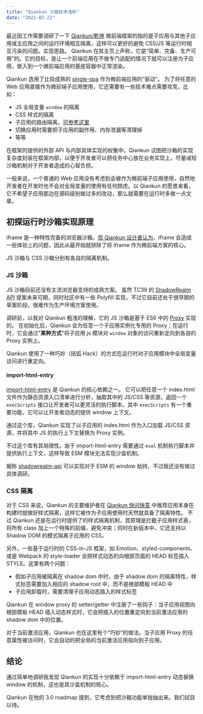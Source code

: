 ```yaml
---
title: "Qiankun 沙箱技术浅析"
date: "2022-02-22"
---
```


最近因工作需要调研了一下 [Qiankun/乾坤](https://qiankun.umijs.org/zh) 微前端框架的<Note label="沙箱机制">指的是子应用与其他子应用或主应用之间的运行环境相互隔离，这样可以更好的避免 CSS/JS 等运行时相互污染的问题。</Note>实现思路。
Qiankun 在其主页上声称，它是“简单、完备、生产可用”的。它的目标，是让一个前端应用在不做专门适配的情况下就可以注册为子应用，嵌入到一个微前端应用的基座容器中正常渲染。

Qiankun 选用了比较成熟的 [single-spa](https://single-spa.js.org/) 作为微前端应用的“驱动”。
为了将任意的 Web 应用直接作为微前端子应用使用，它还需要有一些技术难点需要攻克，比如：

- JS 全局变量 `window` 的隔离
- CSS 样式的隔离
- 子应用的路由隔离，[可参考这里](https://zhuanlan.zhihu.com/p/355419817)
- 切换应用时需要把子应用的副作用、内存泄漏等清理掉
- 等等

在框架的提供的外部 API 与内部具体实现的权衡中，Qiankun 试图把沙箱的实现复杂度封装在框架内部，以便于开发者可以把任务中心放在业务实现上，尽量减轻沙箱机制对于开发者造成的心智负担。

一般来说，一个普通的 Web 应用没有考虑到会被作为微前端子应用使用，自然地开发者在开发时也不会对全局变量的使用有任何顾虑。以 Qiankun 的愿景来看，它不希望子应用那边在源码级别做过多的改动，那么就需要在运行时多做一点文章。

## 初探运行时沙箱实现原理

iframe 是一种特性完备的浏览器沙箱。[但 Qiankun 设计者认为](https://zhuanlan.zhihu.com/p/451425684)，iframe 会造成一些体验上的问题，因此从最开始就排除了将 iframe 作为微前端方案的核心。

JS 沙箱与 CSS 沙箱分别有各自的隔离机制。

### JS 沙箱

JS 沙箱目前还没有主流浏览器支持的成熟方案。
虽然 TC39 的 [ShadowRealm API](https://tc39.es/proposal-shadowrealm/) 提案未来可期，同时社区中有一些 Polyfill 实现，不过它目前还处于很早期的草案阶段，很难作为生产环境方案使用。

调研前，以我对 Qiankun 粗浅的理解，它的 JS 沙箱是基于 ES6 中的 [Proxy](https://developer.mozilla.org/en-US/docs/Web/JavaScript/Reference/Global_Objects/Proxy) 实现的。
在初始化后，Qiankun 会为任意一个子应用实例化专用的 Proxy；在运行时，它会通过"**某种方式**"将子应用 js 模块对 `window` 对象的访问重新定向到各自的 Proxy 实例上。

Qiankun 使用了一种巧妙（括弧 Hack）的方式在运行时对子应用模块中全局变量访问进行重定向。

#### import-html-entry

[import-html-entry](https://github.com/kuitos/import-html-entry) 是 Qiankun 的核心依赖之一。
它可以把任意一个 index.html 文件作为静态资源入口清单进行分析，抽取其中的 JS/CSS 等资源，返回一个 `execScripts` 接口让开发者可以更灵活的执行脚本。其中 `execScripts` 有一个重要功能，它可以让开发者动态的提供 window 上下文。

通过这个库，Qiankun 实现了以子应用的 index.html 作为入口加载 JS/CSS 资源，并将其中 JS 的执行上下文替换为 Proxy 实例。

不过这个库有其局限性。由于 import-html-entry 需要通过 `eval` 机制执行脚本并提供执行上下文，这样导致 ESM 模块无法实现沙盒机制。

据称 [shadowrealm-api](https://github.com/ambit-tsai/shadowrealm-api) 可以实现对于 ESM 的 window 劫持，不过我还没有做过具体调研。

### CSS 隔离

对于 CSS 来说，Qiankun 的主要维护者在 [Qiankun 快问快答](https://zhuanlan.zhihu.com/p/451425684) 中推荐应用本身在构建时就做好样式隔离，这样它被作为子应用使用时天然就具备了隔离特性。
不过 Qiankun 还是在运行时提供了的样式隔离机制，其原理是拦截子应用样式表，将所有 class 加上一个特殊的前缀，避免冲突；同时在新版本中，它还支持以 Shadow DOM 的模式隔离子应用的 CSS。

另外，一些基于运行时的 CSS-in-JS 框架，如 Emotion、styled-components、或是 Webpack 的 style-loader 会把样式动态的向根部页面的 HEAD 标签插入 STYLE。这里有两个问题：

- 假如子应用被隔离在 shadow dom 中时，由于 shadow dom 的隔离特性，样式标签需要加入相应的 shadow root 中，而不是根部模板 HEAD 中
- 子应用卸载时，需要清理子应用动态插入的样式标签

Qiankun 在 window proxy 的 setter/getter 中注册了一些钩子：当子应用视图向根部模板 HEAD 插入动态样式时，它会把插入的位置重定向到当前激活应用的 shadow dom 中的位置。

对于当前激活应用，Qiankun 也在这里有个“巧妙”的做法。当子应用 Proxy 的任意属性被访问时，它会自动的把全局的当前激活应用指向到子应用。

## 结论

通过简单地调研我发现 Qiankun 的实现十分依赖于 import-html-entry 动态替换 window 的机制，这也是其沙盒机制的核心。

Qiankun 在他的 3.0 roadmap 提到，它考虑到把沙箱功能单独抽出来。我们拭目以待。
